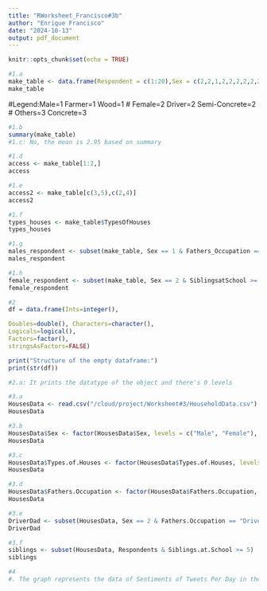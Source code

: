 ```yaml
---
title: "RWorksheet_Francisco#3b"
author: "Enrique Francisco"
date: "2024-10-13"
output: pdf_document
---
```


```r
knitr::opts_chunk$set(echo = TRUE)
```

```r
#1.a
make_table <- data.frame(Respondent = c(1:20),Sex = c(2,2,1,2,2,2,2,2,2,2,1,2,2,2,2,2,2,2,1,2),Fathers_Occupation = c(1,3,3,3,1,2,3,1,1,1,3,2,1,3,3,1,3,1,2,1),PersonsAtHome = c(5,7,3,8,5,9,6,7,8,4,7,5,4,7,8,8,3,11,7,6),SiblingsatSchool = c(6,4,4,1,2,1,5,3,1,2,3,2,5,5,2,1,2,5,3,2),TypesOfHouses = c(1,2,3,1,1,3,3,1,2,3,2,3,2,2,3,3,3,3,3,2))
make_table
```
#Legend:Male=1      Farmer=1    Wood=1
#       Female=2    Driver=2    Semi-Concrete=2 
#                   Others=3    Concrete=3
```r
#1.b
summary(make_table)
#1.c: No, the mean is 2.95 based on summary
```

```r
#1.d
access <- make_table[1:2,]
access
```

```r
#1.e
access2 <- make_table[c(3,5),c(2,4)]
access2
```

```r
#1.f
types_houses <- make_table$TypesOfHouses
types_houses
```

```r
#1.g
males_respondent <- subset(make_table, Sex == 1 & Fathers_Occupation == 1)
males_respondent
```

```r
#1.h
female_respondent <- subset(make_table, Sex == 2 & SiblingsatSchool >= 5)
female_respondent
```

```r
#2
df = data.frame(Ints=integer(),

Doubles=double(), Characters=character(),
Logicals=logical(),
Factors=factor(),
stringsAsFactors=FALSE)

print("Structure of the empty dataframe:")
print(str(df))

#2.a: It prints the datatype of the object and there's 0 levels
```

```r
#3.a
HousesData <- read.csv("/cloud/project/Worksheet#3/HouseholdData.csv")
HousesData
```

```r
#3.b
HousesData$Sex <- factor(HousesData$Sex, levels = c("Male", "Female"), labels = c(1,2))
HousesData
```

```r
#3.c
HousesData$Types.of.Houses <- factor(HousesData$Types.of.Houses, levels = c("Wood", "Congrete", "Semi-Congrete"), labels = c(1,2,3))
HousesData
```

```r
#3.d
HousesData$Fathers.Occupation <- factor(HousesData$Fathers.Occupation, levels = c(1,2,3), label = c("Farmer", "Driver", "Others"))
HousesData  
```

```r
#3.e
DriverDad <- subset(HousesData, Sex == 2 & Fathers.Occupation == "Driver")
DriverDad
```

```r
#3.f
siblings <- subset(HousesData, Respondents & Siblings.at.School >= 5)
siblings
```

```r
#4
#. The graph represents the data of Sentiments of Tweets Per Day in the month of July. It show the different values in negative, positive, and neutral counts per day where the negative had the most count followed by positive where it seconds and lastly the neutral tweets, and this value consistently remained the same for a week.
```
